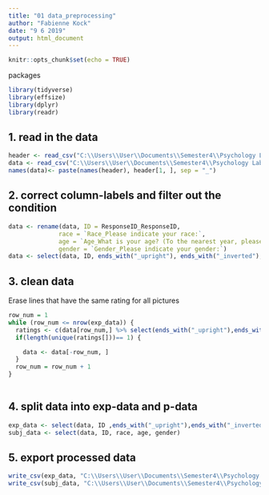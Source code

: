 ```yaml
---
title: "01 data_preprocessing"
author: "Fabienne Kock"
date: "9 6 2019"
output: html_document
---
```


```r
knitr::opts_chunk$set(echo = TRUE)
```
packages
```r
library(tidyverse)
library(effsize)
library(dplyr)
library(readr)
```
## 1. read in the data
```r
header <- read_csv("C:\\Users\\User\\Documents\\Semester4\\Psychology Lab\\XPLabFinal\\data\\03 paper\\raw\\S4b.csv", n_max = 1)
data <- read_csv("C:\\Users\\User\\Documents\\Semester4\\Psychology Lab\\XPLabFinal\\data\\03 paper\\raw\\S4b.csv", col_names =  FALSE ,skip = 2)
names(data)<- paste(names(header), header[1, ], sep = "_")
```
## 2. correct column-labels and filter out the condition
```r
data <- rename(data, ID = ResponseID_ResponseID, 
              race = `Race_Please indicate your race:`,
              age = `Age_What is your age? (To the nearest year, please enter a whole number / below).`,
              gender = `Gender_Please indicate your gender:`)
data <- select(data, ID, ends_with("_upright"), ends_with("_inverted"),  race, age, gender)
```

## 3. clean data
Erase lines that have the same rating for all pictures
```r
row_num = 1
while (row_num <= nrow(exp_data)) {
  ratings <- c(data[row_num,] %>% select(ends_with("_upright"),ends_with("_inverted")))
  if(length(unique(ratings[]))== 1) {

    data <- data[-row_num, ]
  }
  row_num = row_num + 1
}
    
```

## 4. split data into exp-data and p-data
```r
exp_data <- select(data, ID ,ends_with("_upright"),ends_with("_inverted"))
subj_data <- select(data, ID, race, age, gender)

```

## 5. export processed data
```r
write_csv(exp_data, "C:\\Users\\User\\Documents\\Semester4\\Psychology Lab\\XPLabFinal\\data\\03 paper\\clean\\S4b_exp_data.csv")
write_csv(subj_data, "C:\\Users\\User\\Documents\\Semester4\\Psychology Lab\\XPLabFinal\\data\\03 paper\\clean\\S4b_subject_data.csv")
```



